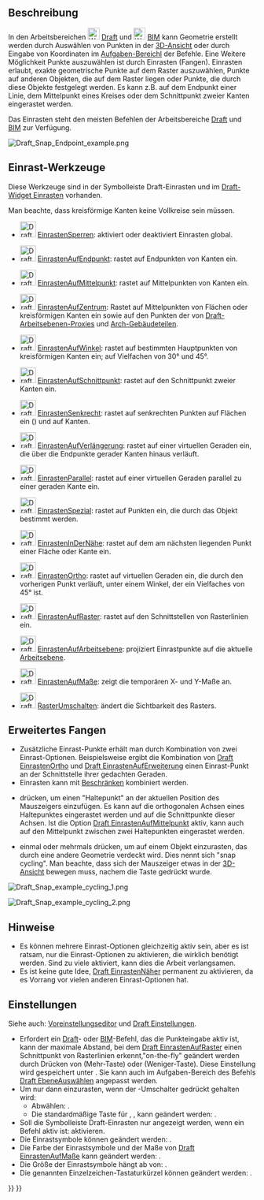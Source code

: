 <languages/>

{{Docnav/de
|[[Draft_snap_widget/de|Widget Einrasten]]
|[[Draft_Constrain/de|Einschränken]]
|[[Draft_Workbench/de|Draft]]
|IconL=
|IconR=
|IconC=Workbench_Draft.svg
}}

{{TOCright}}

<span id="Description"></span>
== Beschreibung ==

In den Arbeitsbereichen [[Image:Workbench_Draft.svg|24px]] [[Draft_Workbench/de|Draft]] und [[Image:Workbench_BIM.svg|24px]] [[BIM_Workbench/de|BIM]] kann Geometrie erstellt werden durch Auswählen von Punkten in der [[3D_view/de|3D-Ansicht]] oder durch Eingabe von Koordinaten im  [[Task_panel/de|Aufgaben-Bereichl]] der Befehle. Eine Weitere Möglichkeit Punkte auszuwählen ist durch Einrasten (Fangen). Einrasten erlaubt, exakte geometrische Punkte auf dem Raster auszuwählen, Punkte auf anderen Objekten, die auf dem Raster liegen oder Punkte, die durch diese Objekte festgelegt werden. Es kann z.B. auf dem Endpunkt einer Linie, dem Mittelpunkt eines Kreises oder dem Schnittpunkt zweier Kanten eingerastet werden.

Das Einrasten steht den meisten Befehlen der Arbeitsbereiche  [[Draft_Workbench/de|Draft]] und [[BIM_Workbench/de|BIM]] zur Verfügung.

[[Image:Draft_Snap_Endpoint_example.png]]
{{Caption|Einrasten auf dem Endpunkt einer Kante}}

<span id="Snap_tools"></span>
==Einrast-Werkzeuge==

Diese Werkzeuge sind in der Symbolleiste Draft-Einrasten und im [[Draft_snap_widget|Draft-Widget Einrasten]] vorhanden.

Man beachte, dass kreisförmige Kanten keine Vollkreise sein müssen.

* [[Image:Draft_Snap_Lock.svg|32px]] [[Draft_Snap_Lock/de|EinrastenSperren]]: aktiviert oder deaktiviert Einrasten global.

* [[Image:Draft_Snap_Endpoint.svg|32px]] [[Draft_Snap_Endpoint/de|EinrastenAufEndpunkt]]: rastet auf Endpunkten von Kanten ein.

* [[Image:Draft_Snap_Midpoint.svg|32px]] [[Draft_Snap_Midpoint/de|EinrastenAufMittelpunkt]]: rastet auf Mittelpunkten von Kanten ein.

* [[Image:Draft_Snap_Center.svg|32px]] [[Draft_Snap_Center/de|EinrastenAufZentrum]]: Rastet auf Mittelpunkten von Flächen oder kreisförmigen Kanten ein sowie auf den Punkten der {{PropertyData/de|Placement}} von [[Draft_WorkingPlaneProxy/de|Draft-Arbeitsebenen-Proxies]] und [[Arch_BuildingPart/de|Arch-Gebäudeteilen]].

* [[Image:Draft_Snap_Angle.svg|32px]] [[Draft_Snap_Angle/de|EinrastenAufWinkel]]: rastet auf bestimmten Hauptpunkten von kreisförmigen Kanten ein; auf Vielfachen von 30° und 45°.

* [[Image:Draft_Snap_Intersection.svg|32px]] [[Draft_Snap_Intersection/de|EinrastenAufSchnittpunkt]]: rastet auf den Schnittpunkt zweier Kanten ein.

* [[Image:Draft_Snap_Perpendicular.svg|32px]] [[Draft_Snap_Perpendicular/de|EinrastenSenkrecht]]: rastet auf senkrechten Punkten auf Flächen ein ({{Version/de|0.21}}) und auf Kanten.

* [[Image:Draft_Snap_Extension.svg|32px]] [[Draft_Snap_Extension/de|EinrastenAufVerlängerung]]: rastet auf einer virtuellen Geraden ein, die über die Endpunkte gerader Kanten hinaus verläuft.

* [[Image:Draft_Snap_Parallel.svg|32px]] [[Draft_Snap_Parallel/de|EinrastenParallel]]: rastet auf einer virtuellen Geraden parallel zu einer geraden Kante ein.

* [[Image:Draft_Snap_Special.svg|32px]] [[Draft_Snap_Special/de|EinrastenSpezial]]: rastet auf Punkten ein, die durch das Objekt bestimmt werden.

* [[Image:Draft_Snap_Near.svg|32px]] [[Draft_Snap_Near/de|EinrastenInDerNähe]]: rastet auf dem am nächsten liegenden Punkt einer Fläche oder Kante ein.

* [[Image:Draft_Snap_Ortho.svg|32px]] [[Draft_Snap_Ortho/de|EinrastenOrtho]]: rastet auf virtuellen Geraden ein, die durch den vorherigen Punkt verläuft, unter einem Winkel, der ein Vielfaches von 45° ist.

* [[Image:Draft_Snap_Grid.svg|32px]] [[Draft_Snap_Grid/de|EinrastenAufRaster]]: rastet auf den Schnittstellen von Rasterlinien ein.

* [[Image:Draft_Snap_WorkingPlane.svg|32px]] [[Draft_Snap_WorkingPlane/de|EinrastenAufArbeitsebene]]: projiziert Einrastpunkte auf die aktuelle [[Draft_SelectPlane/de|Arbeitsebene]].

* [[Image:Draft_Snap_Dimensions.svg|32px]] [[Draft_Snap_Dimensions/de|EinrastenAufMaße]]: zeigt die temporären X- und Y-Maße an.

* [[Image:Draft_ToggleGrid.svg|32px]] [[Draft_ToggleGrid/de|RasterUmschalten]]: ändert die Sichtbarkeit des Rasters.

<span id="Advanced_snapping"></span>
== Erweitertes Fangen ==

* Zusätzliche Einrast-Punkte erhält man durch Kombination von zwei Einrast-Optionen. Beispielsweise ergibt die Kombination von [[Draft_Snap_Ortho/de|Draft EinrastenOrtho]] und [[Draft_Snap_Extension/de|Draft EinrastenAufErweiterung]] einen Einrast-Punkt an der Schnittstelle ihrer gedachten Geraden.
* Einrasten kann mit [[Draft_Constrain/de|Beschränken]] kombiniert werden.
* {{KEY|Q}} drücken, um einen "Haltepunkt" an der aktuellen Position des Mauszeigers einzufügen. Es kann auf die orthogonalen Achsen eines Haltepunktes eingerastet werden und auf die Schnittpunkte dieser Achsen. Ist die Option [[Draft_Snap_Midpoint/de|Draft EinrastenAufMittelpunkt]] aktiv, kann auch auf den Mittelpunkt zwischen zwei Haltepunkten eingerastet werden.
* {{KEY|`}} einmal oder mehrmals drücken, um auf einem Objekt einzurasten, das durch eine andere Geometrie verdeckt wird. Dies nennt sich "snap cycling". Man beachte, dass sich der Mauszeiger etwas in der [[3D_view|3D-Ansicht]] bewegen muss, nachem die Taste gedrückt wurde.

[[Image:Draft_Snap_example_cycling_1.png]]
{{Caption|Snap-Cycling 1: Das rote Rechteck wurde zuerst erstellt und hat daher die Priorität beim Einrasten. Ohne Snap-Cycling kann man nicht auf dem grünen Rechteck einrasten, wo es vom roten Rechteck überlappt wird.}}

[[Image:Draft_Snap_example_cycling_2.png]]
{{Caption|Snap-Cycling 2: Nach einmaliger Benutzung der Snap-Cycle-Taste erhält das grüne Rechteck die Priorität beim Einrasten. Das Einrasten auf dem Mittelpunkt der überlappten grünen Kante ist jetzt möglich.}}

<span id="Notes"></span>
== Hinweise ==

* Es können mehrere Einrast-Optionen gleichzeitig aktiv sein, aber es ist ratsam, nur die Einrast-Optionen zu aktivieren, die wirklich benötigt werden. Sind zu viele aktiviert, kann dies die Arbeit verlangsamen.
* Es ist keine gute Idee, [[Draft_Snap_Near/de|Draft EinrastenNäher]] permanent zu aktivieren, da es Vorrang vor vielen anderen Einrast-Optionen hat.

<span id="Preferences"></span>
== Einstellungen ==

Siehe auch: [[Preferences_Editor/de|Voreinstellungseditor]] und [[Draft_Preferences/de|Draft Einstellungen]].

* Erfordert ein [[Draft_Workbench|Draft]]- oder [[BIM_Workbench/de|BIM]]-Befehl, das die Punkteingabe aktiv ist, kann der maximale Abstand, bei dem [[Draft_Snap_Grid/de|Draft EinrastenAufRaster]] einen Schnittpunkt von Rasterlinien erkennt,"on-the-fly" geändert werden durch Drücken von {{KEY|P}} (Mehr-Taste) oder {{KEY|M}} (Weniger-Taste). Diese Einstellung wird gespeichert unter {{MenuCommand|Werkzeuge → Parameter bearbeiten... → BaseApp → Preferences → Mod → Draft → snapRange}}. Sie kann auch im Aufgaben-Bereich des Befehls [[Draft_SelectPlane/de|Draft EbeneAuswählen]] angepasst werden.
* Um nur dann einzurasten, wenn der {{MenuCommand|Einrasten}}-Umschalter gedrückt gehalten wird:
** Abwählen: {{MenuCommand|Bearbeiten → Einstellungen... → Draft → Raster und Einrasten → Immer einrasten (deaktiviert den Einrast-Umschalter)}}.
** Die standardmäßige Taste für {{MenuCommand|Einrasten}}, {{KEY|Ctrl}}, kann geändert werden: {{MenuCommand|Bearbeiten → Einstellungen... → Draft → Raster und Einrasten → Einrast-Umschalter}}.
* Soll die Symbolleiste Draft-Einrasten nur angezeigt werden, wenn ein Befehl aktiv ist: {{MenuCommand|Bearbeiten → Einstellungen... → Draft → Raster und Einrasten →  Die Symbolleiste Draft-Einrasten nur während der Ausführung von Befehlen anzeigen}} aktivieren. {{Version/de|1.0}}
* Die Einrastsymbole können geändert werden: {{MenuCommand|Bearbeiten → Einstellungen... → Draft → Raster und Einrasten → Stil der Einrastsymbole}}.
* Die Farbe der Einrastsymbole und der Maße von [[Draft_Snap_Dimensions/de|Draft EinrastenAufMaße]] kann geändert werden: {{MenuCommand|Bearbeiten → Einstellungen... → Draft → Raster und Einrasten → Farbe der Einrastsymbole}}.
* Die Größe der Einrastsymbole hängt ab von: {{MenuCommand|Bearbeiten → Einstellungen... → Anzeige → 3D-Viewer → Markergröße}}. {{Version/de|1.0}}
* Die genannten Einzelzeichen-Tastaturkürzel können geändert werden: {{MenuCommand|Bearbeiten → Einstellungen... → Draft → Schnittstelle → Befehlsinterne Tastaturkürzel}}.


{{Docnav/de
|[[Draft_snap_widget/de|Widget Einrasten]]
|[[Draft_Constrain/de|Einschränken]]
|[[Draft_Workbench/de|Draft]]
|IconL=
|IconR=
|IconC=Workbench_Draft.svg
}}

{{Draft Tools navi{{#translation:}}}}
{{Userdocnavi{{#translation:}}}}